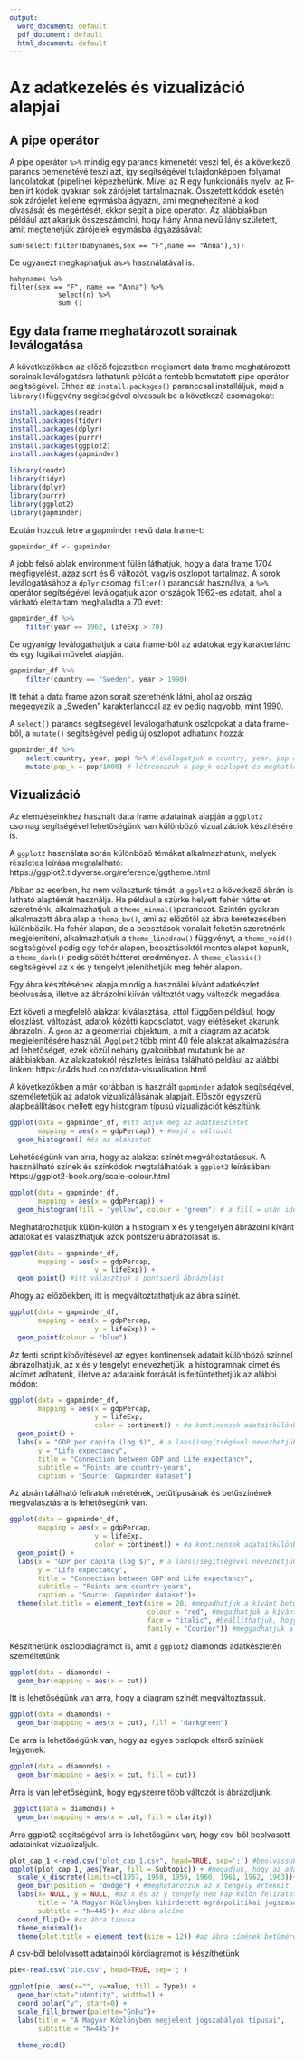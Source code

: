 ```yaml
---
output:
  word_document: default
  pdf_document: default
  html_document: default
---
```

# Az adatkezelés és vizualizáció alapjai
## A pipe operátor

A pipe operátor `%>%` mindig egy parancs kimenetét veszi fel, és a következő parancs bemenetévé teszi azt, így segítségével tulajdonképpen folyamat láncolatokat (pipeline) képezhetünk. Mivel az R egy funkcionális nyelv, az R-ben írt kódok gyakran sok zárójelet tartalmaznak. Összetett kódok esetén sok zárójelet kellene egymásba ágyazni, ami megnehezítené a kód olvasását és megértését, ekkor segít a pipe operator. Az alábbiakban például azt akarjuk összeszámolni, hogy hány Anna nevű lány született, amit megtehetjük zárójelek egymásba ágyazásával:

`sum(select(filter(babynames,sex == "F",name == "Anna"),n))`

De ugyanezt megkaphatjuk a` %>%` használatával is:

```
babynames %>%
filter(sex == "F", name == "Anna") %>%
            select(n) %>%
            sum ()
```            


## Egy data frame meghatározott sorainak leválogatása

A következőkben az előző fejezetben megismert data frame meghatározott sorainak leválogatásra láthatunk példát a fentebb bemutatott pipe operátor segítségével. Ehhez az `install.packages()` paranccsal installáljuk, majd a `library()`függvény segítségével olvassuk be a következő csomagokat:

```r
install.packages(readr)
install.packages(tidyr)
install.packages(dplyr)
install.packages(purrr)
install.packages(ggplot2)
install.packages(gapminder)
```

```r
library(readr)
library(tidyr)
library(dplyr)
library(purrr)
library(ggplot2)
library(gapminder)

```

Ezután hozzuk létre a gapminder nevű data frame-t:

```r
gapminder_df <- gapminder
```

A jobb felső ablak environment fülén láthatjuk, hogy a data frame 1704 megfigyelést, azaz sort és 6 változót, vagyis oszlopot tartalmaz. A sorok leválogatásához a `dplyr` csomag `filter()` parancsát használva, a `%>%` operátor segítségével leválogatjuk azon országok 1962-es adatait, ahol a várható élettartam meghaladta a 70 évet:

```r
gapminder_df %>% 
    filter(year == 1962, lifeExp > 70)
```

De ugyanígy leválogathatjuk a data frame-ből az adatokat egy karakterlánc és egy logikai művelet alapján.

```r
gapminder_df %>% 
    filter(country == "Sweden", year > 1990)
```

Itt tehát a data frame azon sorait szeretnénk látni, ahol az ország megegyezik a „Sweden" karakterlánccal az év pedig nagyobb, mint 1990.

A `select()` parancs segítségével leválogathatunk oszlopokat a data frame-ből, a `mutate()` segítségével pedig új oszlopot adhatunk hozzá:

```r
gapminder_df %>% 
    select(country, year, pop) %>% #leválogatjuk a country, year, pop oszlopokat
    mutate(pop_k = pop/1000) # létrehozzuk a pop_k oszlopot és meghatározzuk, hogy mit tartalmazzon
```
## Vizualizáció

Az elemzéseinkhez használt data frame adatainak alapján a `ggplot2` csomag segítségével lehetőségünk van különböző vizualizációk készítésére is. 


A `ggplot2` használata során különböző témákat alkalmazhatunk, melyek részletes leírása megtalálható: https://ggplot2.tidyverse.org/reference/ggtheme.html

Abban az esetben, ha nem választunk témát, a `ggplot2` a következő ábrán is látható alaptémát használja. Ha például a szürke helyett fehér hátteret szeretnénk, alkalmazhatjuk a `theme_minmal()`parancsot. Szintén gyakran alkalmazott ábra alap a `thema_bw()`, ami az előzőtől az ábra keretezésében különbözik. Ha fehér alapon, de a beosztások vonalait feketén szeretnénk megjeleníteni, alkalmazhatjuk a `theme_linedraw()` függvényt, a `theme_void()` segítségével pedig egy fehér alapon, beosztásoktól mentes alapot kapunk, a `theme_dark()` pedig sötét hátteret eredményez.  A `theme_classic()` segítségével az x és y tengelyt jeleníthetjük meg fehér alapon. 

Egy ábra készítésének alapja mindig a használni kívánt adatkészlet beolvasása, illetve az ábrázolni kiíván változtót vagy változók megadása.

Ezt követi a megfelelő alakzat kiválasztása, attól függően például, hogy eloszlást, változást, adatok közötti kapcsolatot, vagy elétéseket akarunk ábrázolni. A ` geom` az a geometriai objektum, a mit a diagram az adatok megjelenítésére használ. A`gglpot2` több mint 40 féle alakzat alkalmazására ad lehetőséget, ezek közül néhány gyakoribbat mutatunk be az alábbiakban. Az alakzatokról részletes leírása található például az alábbi linken:
https://r4ds.had.co.nz/data-visualisation.html

A következőkben a már korábban is használt `gapminder` adatok segítségével, személetetjük az adatok vizualizálásának alapjait. 
Először egyszerű alapbeállítások mellett egy histogram típusú vizualizációt készítünk.

```r
ggplot(data = gapminder_df, #itt adjuk meg az adatkészletet
       mapping = aes(x = gdpPercap)) + #majd a változót
  geom_histogram() #és az alakzatot

```

Lehetőségünk van arra, hogy az alakzat színét megváltoztatássuk. A használható színek és színkódok megtalálhatóak a `ggplot2` leírásában: https://ggplot2-book.org/scale-colour.html

```r
ggplot(data = gapminder_df, 
       mapping = aes(x = gdpPercap)) + 
  geom_histogram(fill = "yellow", colour = "green") # a fill = után idézőjelben adjuk meg az alakzat kitöltésére, a colour = után pedig a körberajzolására használni kívánt színt

```

Meghatározhatjuk külön-külön a histogram x és y tengelyén ábrázolni kívánt adatokat és választhatjuk azok pontszerű ábrázolását is.

```r
ggplot(data = gapminder_df,
       mapping = aes(x = gdpPercap,
                     y = lifeExp)) +
  geom_point() #itt választjuk a pontszerű ábrázolást
```

Ahogy az előzőekben, itt is megváltoztathatjuk az ábra színét.

```r
ggplot(data = gapminder_df,
       mapping = aes(x = gdpPercap,
                     y = lifeExp)) +
  geom_point(colour = "blue") 
```

Az fenti script kibővítésével az egyes kontinensek adatait különböző színnel ábrázolhatjuk, az x és y tengelyt elnevezhetjük, a histogramnak címet és alcímet adhatunk, illetve az adataink forrását is feltüntethetjük az alábbi módon:

```r
ggplot(data = gapminder_df,
       mapping = aes(x = gdpPercap,
                     y = lifeExp,
                     color = continent)) + #a kontinensek adataitkülönböző színekkel ábrázolja
  geom_point() +
  labs(x = "GDP per capita (log $)", # a labs()segítségével nevezhetjük el a tengelyeket, adhatunk fő és alcímeket az ábrának
       y = "Life expectancy",
       title = "Connection between GDP and Life expectancy",
       subtitle = "Points are country-years",
       caption = "Source: Gapminder dataset")

```

Az ábrán található feliratok méretének, betűtípusának és betűszínének megválasztásra is lehetőségünk van.

```r
ggplot(data = gapminder_df,
       mapping = aes(x = gdpPercap,
                     y = lifeExp,
                     color = continent)) + #a kontinensek adataitkülönböző színekkel ábrázolja
  geom_point() +
  labs(x = "GDP per capita (log $)", # a labs()segítségével nevezhetjük el a tengelyeket, adhatunk fő és alcímeket az ábrának
       y = "Life expectancy",
       title = "Connection between GDP and Life expectancy",
       subtitle = "Points are country-years",
       caption = "Source: Gapminder dataset")+
  theme(plot.title = element_text(size = 20, #megadhatjuk a kívánt betűmértetet
                                  colour = "red", #megadhatjuk a kívánt betűszínt
                                  face = "italic", #beállíthatjuk, hogy a szöveg dőlt betűs legyen
                                  family = "Courier")) #meggadhatjuk a kívánt betűtípust
```

Készíthetünk oszlopdiagramot is, amit a `ggplot2` diamonds adatkészletén személtetünk
 
```r
ggplot(data = diamonds) + 
  geom_bar(mapping = aes(x = cut))
```

Itt is lehetőségünk van arra, hogy a diagram színét megváltoztassuk.

```r
ggplot(data = diamonds) + 
  geom_bar(mapping = aes(x = cut), fill = "darkgreen")
```

De arra is lehetőségünk van, hogy az egyes oszlopok eltérő színűek legyenek.

```r
ggplot(data = diamonds) + 
  geom_bar(mapping = aes(x = cut, fill = cut))
```           
 Arra is van lehetőségünk, hogy egyszerre több változót is ábrázoljunk.
 
```r
 ggplot(data = diamonds) + 
  geom_bar(mapping = aes(x = cut, fill = clarity))
```         

Arra ggplot2 segítségével arra is lehetősgünk van, hogy csv-ből beolvasott adatainkat vizualizáljuk.

 
```r
plot_cap_1 <-read.csv("plot_cap_1.csv", head=TRUE, sep=';') #beolvassuk a csv fájlt, megadva, hogy az egyes oszlopokat ';' határolja
ggplot(plot_cap_1, aes(Year, fill = Subtopic)) + #megadjuk, hogy az adatokat évente és azon belül subtopic-ok szerint szeretnénk rendezni
  scale_x_discrete(limits=c(1957, 1958, 1959, 1960, 1961, 1962, 1963))+
  geom_bar(position = "dodge") + #meghatározzuk az x tengely értékeit
  labs(x= NULL, y = NULL, #az x és az y tengely nem kap külön feliratot
       title = "A Magyar Közlönyben kihirdetett agrárpolitikai jogszabályok", #az ábra címe
       subtitle = "N=445")+ #az ábra alcíme
  coord_flip()+ #az ábra tipusa
  theme_minimal()+
  theme(plot.title = element_text(size = 12)) #az ábra címének betűmérete
```
A csv-ből belolvasott adatainból kördiagramot is készíthetünk

```r
pie<-read.csv("pie.csv", head=TRUE, sep=';')

ggplot(pie, aes(x="", y=value, fill = Type)) +
  geom_bar(stat="identity", width=1) +
  coord_polar("y", start=0) +
  scale_fill_brewer(palette="GnBu")+
  labs(title = "A Magyar Közlönyben megjelent jogszabályok típusai", 
       subtitle = "N=445")+
  
  theme_void()
```


